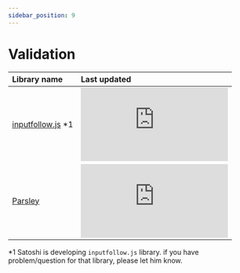 ```yaml
---
sidebar_position: 9
---
```


# Validation

| Library name                                                                    | Last updated                                                                                |
| :------------------------------------------------------------------------------ | :------------------------------------------------------------------------------------------ |
| [inputfollow.js](https://github.com/sushat4692/inputfollow.js) *1 | ![Last Updated](https://img.shields.io/github/last-commit/sushat4692/inputfollow.js) |
| [Parsley](https://parsleyjs.org/)                                               | ![Last Updated](https://img.shields.io/github/last-commit/guillaumepotier/Parsley.js)       |

*1 Satoshi is developing `inputfollow.js` library. if you have problem/question for that library, please let him know.